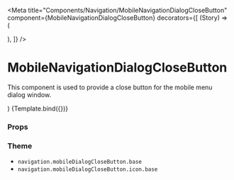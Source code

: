 
<Meta
  title="Components/Navigation/MobileNavigationDialogCloseButton"
  component={MobileNavigationDialogCloseButton}
  decorators={[
    (Story) => (
      <div className="relative h-20 w-full bg-gray-100 text-black">
        <Story />
      </div>
    ),
  ]}
/>

# MobileNavigationDialogCloseButton

This component is used to provide a close button for the mobile menu dialog window.

  <NavigationProvider>
    <MobileNavigationDialogCloseButton {...args} />
  </NavigationProvider>
)

<Canvas>
  <Story name="Default">{Template.bind({})}</Story>
</Canvas>

### Props

<ArgsTable story="Default" />

### Theme

- `navigation.mobileDialogCloseButton.base`
- `navigation.mobileDialogCloseButton.icon.base`
